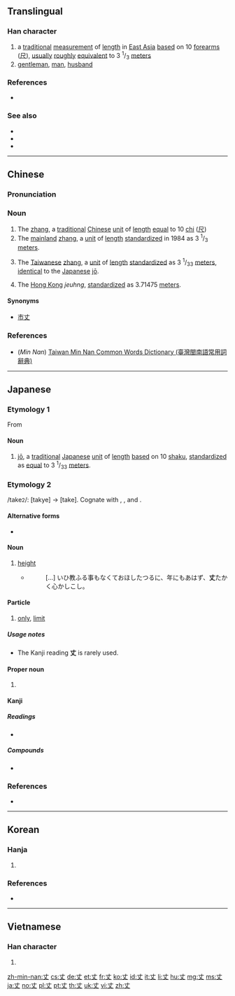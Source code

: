 {{also|𠀋|大}}
{{character info/new}}

==Translingual==
{{Han etyl}}

===Han character===
{{Han char|rn=1|rad=一|as=02|sn=3|four=50000|canj=JK}}

# a [[traditional]] [[measurement]] of [[length]] in [[East Asia]] [[based]] on 10 [[forearm]]s ([[尺]]), [[usually]] [[roughly]] [[equivalent]] to 3 <sup>1</sup>/<sub>3</sub> [[meter]]s
# [[gentleman]], [[man]], [[husband]]

===References===
* {{Han ref|kx=0076.040|dkj=00011|dj=0137.080|hdz=10009.020|uh=4E08|ud=19976|bh=A456|bd=42070}}

===See also===
* {{l|mul|尺}}
* {{l|mul|寸}}
* {{l|mul|分}}

----

==Chinese==
{{zh-forms|[[zhang]]<br>(10 [[Chinese foot|feet]])}}
{{wikipedia|zhang (unit)}}

===Pronunciation===
{{zh-pron
|m=zhàng
|c=zoeng6
|h=pfs=chhòng
|mn=tiūⁿ/tn̄g/tiōng
|mn_note=tiūⁿ, tn̄g - vernacular, tiōng - literary
|w=
|mc=y
|oc=y
|ma=|ma2=
|cat=
}}

===Noun===
{{zh-noun}}

# The [[zhang]], a [[traditional]] [[Chinese]] [[unit]] of [[length]] [[equal]] to 10 [[chi]] ([[尺]])
# The [[mainland China|mainland]] [[zhang]], a [[unit]] of [[length]] [[standardize]]d in 1984 as 3 <sup>1</sup>/<sub>3</sub> [[meter]]s.
# {{label|zh|Taiwan}} The [[Taiwanese]] [[zhang]], a [[unit]] of [[length]] [[standardize]]d as 3 <sup>1</sup>/<sub>33</sub> [[meter]]s, [[identical]] to the [[Japanese]] [[jō]].
# {{label|zh|Hong Kong}} The [[Hong Kong]] ''jeuhng'', [[standardize]]d as 3.71475 [[meter]]s.

====Synonyms====
* [[市丈]]

===References===
* (''Min Nan'') [http://twblg.dict.edu.tw/holodict_new/index.html Taiwan Min Nan Common Words Dictionary (臺灣閩南語常用詞辭典)]

----

==Japanese==

===Etymology 1===
From {{etyl|zh|ja}} {{m|zh|丈|tr=zhang}}

====Noun====
{{ja-noun|じょう|hhira=ぢやう}}

# [[jō]], a [[traditional]] [[Japanese]] [[unit]] of [[length]] [[based]] on 10 [[shaku]], [[standardize]]d as [[equal]] to 3 <sup>1</sup>/<sub>33</sub> [[meter]]s.

===Etymology 2===
/take<small>2</small>/: [takye] → [take]. Cognate with {{m|ja|高|tr=taka||height}}, {{m|ja|高い|tr=takai||high}}, and {{m|ja|長ける|tr=takeru||to be high}}.

====Alternative forms====
* {{l|ja|長}}

====Noun====
{{ja-noun|たけ}}

# [[height]]
#* {{RQ:Utsubo Monogatari|Toshikage}}
#*: [...] いひ教ふる事もなくておほしたつるに、年にもあはず、'''丈'''たかく心かしこし。

====Particle====
{{ja-pos|particle|だけ}}

# [[only]], [[limit]]
#: {{ja-usex|ローマ字'''だけ'''の辞書。|^ローマじ '''だけ''' の じしょ。|A rōmaji-'''only''' dictionary.}}
#: {{ja-usex|寝たい'''だけ'''寝ていい。|^ねたい '''だけ''' ねて い.い。|You can sleep '''as much as''' you want.}}

=====Usage notes=====
* The Kanji reading '''丈''' is rarely used.

====Proper noun====
{{ja-pos|proper|じょう|hhira=ぢやう}}

# {{given name|male|lang=ja|sort=じょう}}

====Kanji====
{{ja-kanji|grade=c|rs=一02}}

=====Readings=====
* {{ja-readings|goon=[[じょう]] (''jō''), {{qualifier|historical}} [[ぢやう]] (djau)|kanon=[[ちょう]] (''chō'') {{non-joyo-reading}}|kun=[[たけ]] (''take''), [[だけ]] (''dake'')}}

=====Compounds=====
* {{ja-r|はちじょう}}

===References===
* {{R:Utsubo Monogatari 1}}

----

==Korean==

===Hanja===
{{ko-hanja|hangeul=장|rv=jang|mr=chang|y=cang|eumhun=어른|ehrv=eoleun|ehmr=ǒrǔn|ehy=}}

# {{defn|lang=ko|sort=一02}}

===References===
* {{Hanja ref|nav=11111}}

----

==Vietnamese==

===Han character===
{{vi-hantu|[[trượng]]|rs=一02}}

# {{defn|lang=vi|sort=一02}}

[[zh-min-nan:丈]]
[[cs:丈]]
[[de:丈]]
[[et:丈]]
[[fr:丈]]
[[ko:丈]]
[[id:丈]]
[[it:丈]]
[[li:丈]]
[[hu:丈]]
[[mg:丈]]
[[ms:丈]]
[[ja:丈]]
[[no:丈]]
[[pl:丈]]
[[pt:丈]]
[[th:丈]]
[[uk:丈]]
[[vi:丈]]
[[zh:丈]]